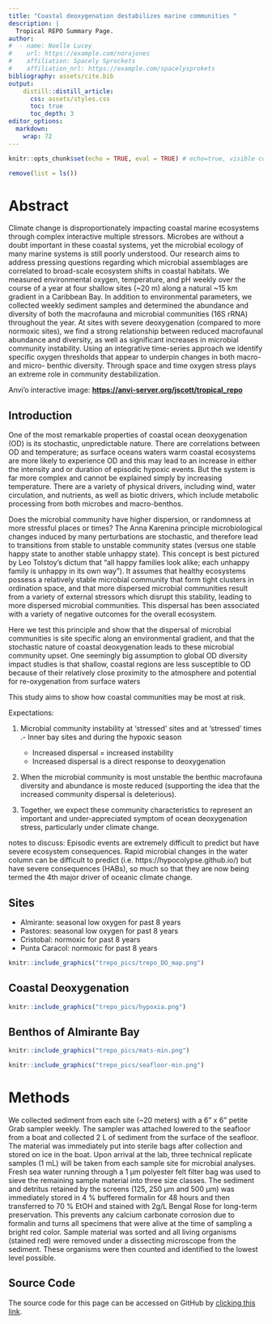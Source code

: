 ```yaml
---
title: "Coastal deoxygenation destabilizes marine communities "
description: |
  Tropical REPO Summary Page. 
author:
#  - name: Noelle Lucey
#    url: https://example.com/norajones
#    affiliation: Spacely Sprockets
#    affiliation_nrl: https://example.com/spacelysprokets
bibliography: assets/cite.bib
output:
    distill::distill_article:
      css: assets/styles.css
      toc: true
      toc_depth: 3
editor_options: 
  markdown: 
    wrap: 72
---
```


```r
knitr::opts_chunk$set(echo = TRUE, eval = TRUE) # echo=true, visible code, eval=true, with output

remove(list = ls())
```

# Abstract

Climate change is disproportionately impacting coastal marine ecosystems
through complex interactive multiple stressors. Microbes are without a
doubt important in these coastal systems, yet the microbial ecology of
many marine systems is still poorly understood. Our research aims to
address pressing questions regarding which microbial assemblages are
correlated to broad-scale ecosystem shifts in coastal habitats. We
measured environmental oxygen, temperature, and pH weekly over the
course of a year at four shallow sites (\~20 m) along a natural \~15 km
gradient in a Caribbean Bay. In addition to environmental parameters, we
collected weekly sediment samples and determined the abundance and
diversity of both the macrofauna and microbial communities (16S rRNA)
throughout the year. At sites with severe deoxygenation (compared to
more normoxic sites), we find a strong relationship between reduced
macrofaunal abundance and diversity, as well as significant increases in
microbial community instability. Using an integrative time-series
approach we identify specific oxygen thresholds that appear to underpin
changes in both macro- and micro- benthic diversity. Through space and
time oxygen stress plays an extreme role in community destabilization.

Anvi'o interactive image:
**<https://anvi-server.org/jscott/tropical_repo>**

## Introduction

One of the most remarkable properties of coastal ocean deoxygenation (OD) is its stochastic, unpredictable nature. There are correlations between OD and temperature; as surface oceans waters warm coastal ecosystems are more likely to experience OD and this may lead to an increase in either the intensity and or duration of episodic hypoxic events. But the system is far more complex and cannot be explained simply by increasing temperature. There are a variety of physical drivers, including wind, water circulation, and nutrients, as well as biotic drivers, which include metabolic processing from both microbes and macro-benthos. 

Does the microbial community have higher dispersion, or randomness at more stressful places or times? The Anna Karenina principle microbiological changes induced by many perturbations are stochastic, and therefore lead to transitions from stable to unstable community states (versus one stable happy state to another stable unhappy state). This concept is best pictured by Leo Tolstoy’s dictum that “all happy families look alike; each unhappy family is unhappy in its own way”). It assumes that healthy ecosystems possess a relatively stable microbial community that form tight clusters in ordination space, and that more dispersed microbial communities result from a variety of external stressors which disrupt this stability, leading to more dispersed microbial communities. This dispersal has been associated with a variety of negative outcomes for the overall ecosystem. 

Here we test this principle and show that the dispersal of microbial communities is site specific along an environmental gradient, and that the stochastic nature of coastal deoxygenation leads to these microbial community upset. One seemingly big assumption to global OD diversity impact studies is that shallow, coastal regions are less susceptible to OD because of their relatively close proximity to the atmosphere and potential for re-oxygenation from surface waters

This study aims to show how coastal communities may be most at risk.  

Expectations: 

1. Microbial community instability at 'stressed' sites and at 'stressed' times
  .-  Inner bay sites and during the hypoxic season
   -  Increased dispersal = increased instability
   -  Increased dispersal is a direct response to deoxygenation 
  
2. When the microbial community is most unstable the benthic macrofauna diversity and abundance is moste reduced (supporting the idea that the increased community dispersal is deleterious). 

3. Together, we expect these community characteristics to represent an important and under-appreciated symptom of ocean deoxygenation stress, particularly under climate change. 

notes to discuss: Episodic events are extremely difficult to predict but have severe ecosystem consequences. Rapid microbial changes in the water column can be difficult to predict (i.e. https://hypocolypse.github.io/) but have severe consequences (HABs), so much so that they are now being termed the 4th major driver of oceanic climate change. 

## Sites

-   Almirante: seasonal low oxygen for past 8 years\
-   Pastores: seasonal low oxygen for past 8 years\
-   Cristobal: normoxic for past 8 years\
-   Punta Caracol: normoxic for past 8 years

```r
knitr::include_graphics("trepo_pics/trepo_DO_map.png")
```


## Coastal Deoxygenation

```r
knitr::include_graphics("trepo_pics/hypoxia.png")
```

## Benthos of Almirante Bay

```r
knitr::include_graphics("trepo_pics/mats-min.png")
```

```r
knitr::include_graphics("trepo_pics/seafloor-min.png")
```

# Methods

We collected sediment from each site (\~20 meters) with a 6" x 6" petite
Grab sampler weekly. The sampler was attached lowered to the seafloor
from a boat and collected 2 L of sediment from the surface of the
seafloor. The material was immediately put into sterile bags after
collection and stored on ice in the boat. Upon arrival at the lab, three
technical replicate samples (1 mL) will be taken from each sample site
for microbial analyses. Fresh sea water running through a 1 μm polyester
felt filter bag was used to sieve the remaining sample material into
three size classes. The sediment and detritus retained by the screens
(125, 250 μm and 500 μm) was immediately stored in 4 % buffered formalin
for 48 hours and then transferred to 70 % EtOH and stained with 2g/L
Bengal Rose for long-term preservation. This prevents any calcium
carbonate corrosion due to formalin and turns all specimens that were
alive at the time of sampling a bright red color. Sample material was
sorted and all living organisms (stained red) were removed under a
dissecting microscope from the sediment. These organisms were then
counted and identified to the lowest level possible.

## Source Code {.appendix}

The source code for this page can be accessed on GitHub by [clicking
this
link](https://github.com/tropical-repo/web/blob/master/trepo-physical.Rmd).
